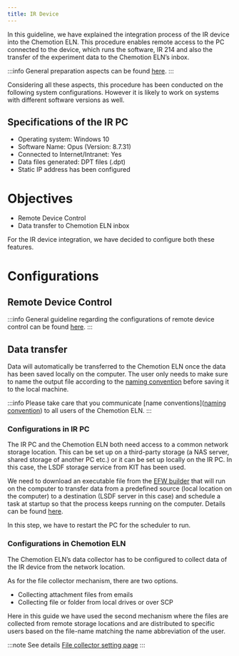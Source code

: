 ```yaml
---
title: IR Device
---
```


In this guideline, we have explained the integration process of the IR device into the Chemotion ELN. This procedure
enables remote access to the PC connected to the device, which runs the software, IR 214 and also the transfer of
the experiment data to the Chemotion ELN’s inbox.

:::info
General preparation aspects can be found [here](../devices#general-preparation-aspects).
:::

Considering all these aspects, this procedure has been conducted on the following system configurations. However it is
likely to work on systems with different software versions as well.

## Specifications of the IR PC

- Operating system: Windows 10
- Software Name: Opus (Version: 8.7.31)
- Connected to Internet/Intranet: Yes
- Data files generated: DPT files (.dpt)
- Static IP address has been configured

# Objectives

- Remote Device Control
- Data transfer to Chemotion ELN inbox

For the IR device integration, we have decided to configure both these features.

# Configurations

## Remote Device Control

:::info
General guideline regarding the configurations of remote device control can be found [here](remote_control).
:::

## Data transfer

Data will automatically be transferred to the Chemotion ELN once the data has been saved locally on the computer. The
user only needs to make sure to name the output file according to the [naming convention](../devices#name-conventions)
before saving it to the local machine.

:::info
Please take care that you communicate [name conventions]([naming convention](../devices#name-conventions)) to all users of the Chemotion ELN.
:::

### Configurations in IR PC

The IR PC and the Chemotion ELN both need access to a common network storage location. This can be set up on a
third-party storage (a NAS server, shared storage of another PC etc.) or it can be set up locally on the IR PC. In this
case, the LSDF storage service from KIT has been used.

We need to download an executable file from the [EFW builder](http://193.196.38.127/) that will run on the computer to
transfer data from a predefined source (local location on the computer) to a destination (LSDF server in this case)
and schedule a task at startup so that the process keeps running on the computer. Details can be found
[here](data_transfer).

In this step, we have to restart the PC for the scheduler to run.

### Configurations in Chemotion ELN

The Chemotion ELN’s data collector has to be configured to collect data of the IR device from the network location.

As for the file collector mechanism, there are two options.

- Collecting attachment files from emails
- Collecting file or folder from local drives or over SCP

Here in this guide we have used the second mechanism where the files are collected from remote storage locations and are
distributed to specific users based on the file-name matching the name abbreviation of the user.

:::note See details
[File collector setting page](../install_configure/configuration#file-collection)
:::
